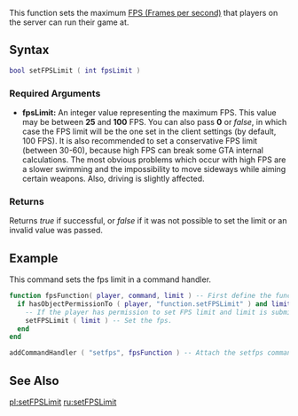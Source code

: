 {{Server client function}}

This function sets the maximum [http://en.wikipedia.org/wiki/Frame_rate FPS (Frames per second)] that players on the server can run their game at.  
{{Note|When set client side, the actual limit used is the lowest of both the server and client set values}}
==Syntax== 
<syntaxhighlight lang="lua">
bool setFPSLimit ( int fpsLimit )         
</syntaxhighlight> 

===Required Arguments=== 
*'''fpsLimit:''' An integer value representing the maximum FPS. This value may be between '''25''' and '''100''' FPS. You can also pass '''0''' or ''false'', in which case the FPS limit will be the one set in the client settings (by default, 100 FPS). It is also recommended to set a conservative FPS limit (between 30-60), because high FPS can break some GTA internal calculations. The most obvious problems which occur with high FPS are a slower swimming and the impossibility to move sideways while aiming certain weapons. Also, driving is slightly affected.

===Returns===
Returns ''true'' if successful, or ''false'' if it was not possible to set the limit or an invalid value was passed.

==Example== 
This command sets the fps limit in a command handler.
<section name="Server" class="server" show="true">
<syntaxhighlight lang="lua">function fpsFunction( player, command, limit ) -- First define the function
  if hasObjectPermissionTo ( player, "function.setFPSLimit" ) and limit then 
    -- If the player has permission to set FPS limit and limit is submitted...
    setFPSLimit ( limit ) -- Set the fps.
  end
end 

addCommandHandler ( "setfps", fpsFunction ) -- Attach the setfps command to fpsFunction function.
</syntaxhighlight>
</section>

==See Also==
{{Server functions}}

[[/pl:setFPSLimit.md|pl:setFPSLimit]]
[[/ru:setFPSLimit.md|ru:setFPSLimit]]